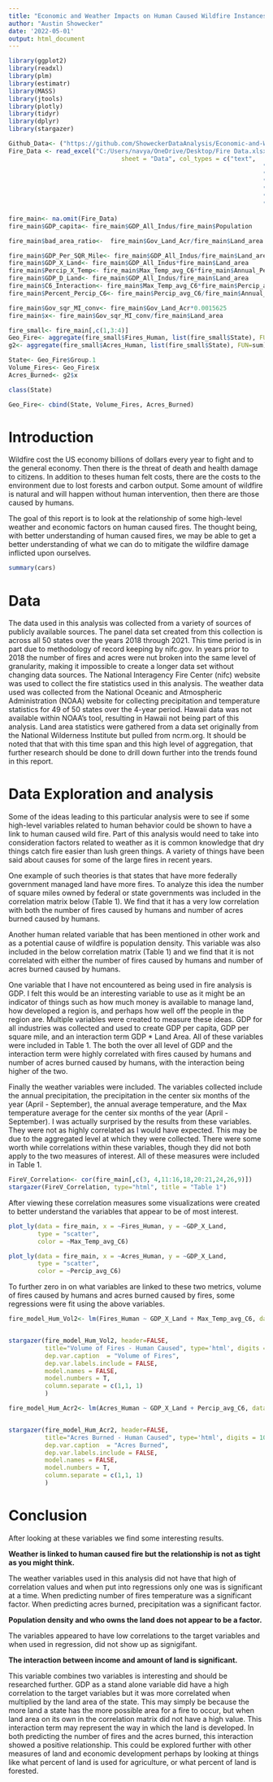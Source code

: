 ---
title: "Economic and Weather Impacts on Human Caused Wildfire Instances"
author: "Austin Showecker"
date: '2022-05-01'
output: html_document
---

```{r setup, include=FALSE, echo=F}
library(ggplot2)
library(readxl)
library(plm)
library(estimatr)
library(MASS)
library(jtools)
library(plotly)
library(tidyr)
library(dplyr)
library(stargazer)

Github_Data<- ("https://github.com/ShoweckerDataAnalysis/Economic-and-Weather-Impacts-on-Human-Caused-Wildfire-Instances/raw/main/Fire%20Data.xlsx")
Fire_Data <- read_excel("C:/Users/navya/OneDrive/Desktop/Fire Data.xlsx", 
                               sheet = "Data", col_types = c("text", 
                                                                      "numeric", "numeric", "numeric", 
                                                                      "numeric", "numeric", "numeric", 
                                                                      "numeric", "numeric", "numeric", 
                                                                      "numeric", "numeric", "numeric", 
                                                                      "numeric", "numeric", "numeric",
                                                                      "numeric"))

fire_main<- na.omit(Fire_Data)
fire_main$GDP_capita<- fire_main$GDP_All_Indus/fire_main$Population

fire_main$bad_area_ratio<-  fire_main$Gov_Land_Acr/fire_main$Land_area

fire_main$GDP_Per_SQR_Mile<- fire_main$GDP_All_Indus/fire_main$Land_area
fire_main$GDP_X_Land<- fire_main$GDP_All_Indus*fire_main$Land_area
fire_main$Percip_X_Temp<- fire_main$Max_Temp_avg_C6*fire_main$Annual_Percip
fire_main$GDP_D_Land<- fire_main$GDP_All_Indus/fire_main$Land_area
fire_main$C6_Interaction<- fire_main$Max_Temp_avg_C6*fire_main$Percip_avg_C6
fire_main$Percent_Percip_C6<- fire_main$Percip_avg_C6/fire_main$Annual_Percip

fire_main$Gov_sqr_MI_conv<- fire_main$Gov_Land_Acr*0.0015625
fire_main$x<- fire_main$Gov_sqr_MI_conv/fire_main$Land_area

fire_small<- fire_main[,c(1,3:4)]
Geo_Fire<- aggregate(fire_small$Fires_Human, list(fire_small$State), FUN=sum) 
g2<- aggregate(fire_small$Acres_Human, list(fire_small$State), FUN=sum)

State<- Geo_Fire$Group.1
Volume_Fires<- Geo_Fire$x
Acres_Burned<- g2$x

class(State)

Geo_Fire<- cbind(State, Volume_Fires, Acres_Burned)
```

# Introduction

Wildfire cost the US economy billions of dollars every year to fight and to the general economy. Then there is the threat of death and health damage to citizens. In addition to theses human felt costs, there are the costs to the environment due to lost forests and carbon output. Some amount of wildfire is natural and will happen without human intervention, then there are those caused by humans. 

The goal of this report is to look at the relationship of some high-level weather and economic factors on human caused fires. The thought being, with better understanding of human caused fires, we may be able to get a better understanding of what we can do to mitigate the wildfire damage inflicted upon ourselves. 




```{r, include=FALSE, echo=F}
summary(cars)
```

# Data

The data used in this analysis was collected from a variety of sources of publicly available sources. The panel data set created from this collection is across all 50 states over the years 2018 through 2021. This time period is in part due to methodology of record keeping by nifc.gov. In years prior to 2018 the number of fires and acres were nut broken into the same level of granularity, making it impossible to create a longer data set without changing data sources. The National Interagency Fire Center (nifc) website was used to collect the fire statistics used in this analysis. The weather data used was collected from the National Oceanic and Atmospheric Administration (NOAA) website for collecting precipitation and temperature statistics for 49 of 50 states over the 4-year period. Hawaii data was not available within NOAA’s tool, resulting in Hawaii not being part of this analysis.  Land area statistics were gathered from a data set originally from the National Wilderness Institute but pulled from ncrm.org. It should be noted that that with this time span and this high level of aggregation, that further research should be done to drill down further into the trends found in this report.


# Data Exploration and analysis

Some of the ideas leading to this particular analysis were to see if some high-level variables related to human behavior could be shown to have a link to human caused wild fire. Part of this analysis would need to take into consideration factors related to weather as it is common knowledge that dry things catch fire easier than lush green things. A variety of things have been said about causes for some of the large fires in recent years. 

One example of such theories is that states that have more federally government managed land have more fires. To analyze this idea the number of square miles owned by federal or state governments was included in the correlation matrix below (Table 1). We find that it has a very low correlation with both the number of fires caused by humans and number of acres burned caused by humans.

Another human related variable that has been mentioned in other work and as a potential cause of wildfire is population density. This variable was also included in the below correlation matrix (Table 1) and we find that it is not correlated with either the number of fires caused by humans and number of acres burned caused by humans.

One variable that I have not encountered as being used in fire analysis is GDP. I felt this would be an interesting variable to use as it might be an indicator of things such as how much money is available to manage land, how developed a region is, and perhaps how well off the people in the region are. Multiple variables were created to measure these ideas. GDP for all industries was collected and used to create GDP per capita, GDP per square mile, and an interaction term GDP * Land Area. All of these variables were included in Table 1. The both the over all level of GDP and the interaction term were highly correlated with fires caused by humans and number of acres burned caused by humans, with the interaction being higher of the two. 

Finally the weather variables were included. The variables collected include the annual precipitation, the precipitation in the center six months of the year (April - September), the annual average temperature, and the Max temperature average for the center six months of the year (April - September). I was actually surprised by the results from these variables. They were not as highly correlated as I would have expected. This may be due to the aggregated level at which they were collected. There were some worth while correlations within these variables, though they did not both apply to the two measures of interest. All of these measures were included in Table 1.

```{r, include=T, echo=FALSE, results='asis'}
FireV_Correlation<- cor(fire_main[,c(3, 4,11:16,18,20:21,24,26,9)])
stargazer(FireV_Correlation, type="html", title = "Table 1")


```

After viewing these correlation measures some visualizations were created to better understand the variables that appear to be of most interest.

```{r, include=T, echo=FALSE, results='asis'}
plot_ly(data = fire_main, x = ~Fires_Human, y = ~GDP_X_Land, 
        type = "scatter",
        color = ~Max_Temp_avg_C6)

plot_ly(data = fire_main, x = ~Acres_Human, y = ~GDP_X_Land, 
        type = "scatter",
        color = ~Percip_avg_C6)
```

To further zero in on what variables are linked to these two metrics, volume of fires caused by humans and acres burned caused by fires, some regressions were fit using the above variables. 

```{r, include=T, echo=FALSE, results='asis'}
fire_model_Hum_Vol2<- lm(Fires_Human ~ GDP_X_Land + Max_Temp_avg_C6, data = fire_main)


stargazer(fire_model_Hum_Vol2, header=FALSE,
          title="Volume of Fires - Human Caused", type='html', digits = 10,
          dep.var.caption  = "Volume of Fires",
          dep.var.labels.include = FALSE,
          model.names = FALSE,
          model.numbers = T,
          column.separate = c(1,1, 1)
          )
```

```{r, include=T, echo=FALSE, results='asis'}
fire_model_Hum_Acr2<- lm(Acres_Human ~ GDP_X_Land + Percip_avg_C6, data = fire_main)


stargazer(fire_model_Hum_Acr2, header=FALSE,
          title="Acres Burned - Human Caused", type='html', digits = 10,
          dep.var.caption  = "Acres Burned",
          dep.var.labels.include = FALSE,
          model.names = FALSE,
          model.numbers = T,
          column.separate = c(1,1, 1)
          )
```


# Conclusion

After looking at these variables we find some interesting results. 

**Weather is linked to human caused fire but the relationship is not as tight as you might think.**

The weather variables used in this analysis did not have that high of correlation values and when put into regressions only one was is significant at a time. When predicting number of fires temperature was a significant factor. When predicting acres burned, precipitation was a significant factor.

**Population density and who owns the land does not appear to be a factor.**

The variables appeared to have low correlations to the target variables and when used in regression, did not show up as signigifant.

**The interaction between income and amount of land is significant.**

This variable combines two variables is interesting and should be researched further. GDP as a stand alone variable did have a high correlation to the target variables but it was more correlated when multiplied by the land area of the state. This may simply be because the more land a state has the more possible area for a fire to occur, but when land area on its own in the correlation matrix did not have a high value. This interaction term may represent the way in which the land is developed. In both predicting the number of fires and the acres burned, this interaction showed a positive relationship. This could be explored further with other measures of land and economic development perhaps by looking at things like what percent of land is used for agriculture, or what percent of land is forested.









